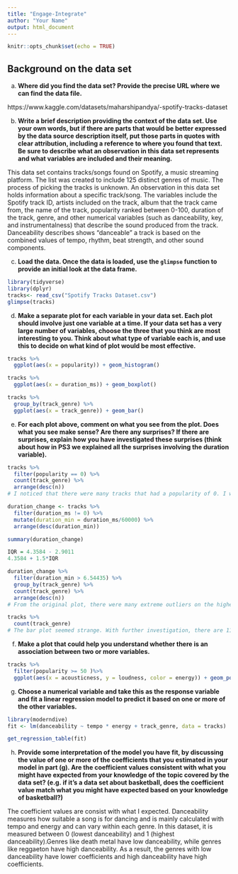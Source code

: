 ```yaml
---
title: "Engage-Integrate"
author: "Your Name"
output: html_document
---
```


```r
knitr::opts_chunk$set(echo = TRUE)
```

## Background on the data set

a) **Where did you find the data set?  Provide the precise URL where we can find the data file.**

https://www.kaggle.com/datasets/maharshipandya/-spotify-tracks-dataset

b) **Write a brief description providing the context of the data set.  Use your own words, but if there are parts that would be better expressed by the data source description itself, put those parts in quotes with clear attribution, including a reference to where you found that text.  Be sure to describe what an observation in this data set represents and what variables are included and their meaning.**

This data set contains tracks/songs found on Spotify, a music streaming platform. The list was created to include 125 distinct genres of music. The process of picking the tracks is unknown. An observation in this data set holds information about a specific track/song. The variables include the Spotify track ID, artists included on the track, album that the track came from, the name of the track, popularity ranked between 0-100, duration of the track, genre, and other numerical variables (such as danceability, key, and instrumentalness) that describe the sound produced from the track. Danceability describes shows "danceable" a track is based on the combined values of tempo, rhythm, beat strength, and other sound components. 

c) **Load the data.  Once the data is loaded, use the `glimpse` function to provide an initial look at the data frame.**

```r
library(tidyverse)
library(dplyr)
tracks<- read_csv("Spotify Tracks Dataset.csv")
glimpse(tracks)
```

d) **Make a separate plot for each variable in your data set. Each plot should involve just one variable at a time. If your data set has a very large number of variables, choose the three that you think are most interesting to you. Think about what type of variable each is, and use this to decide on what kind of plot would be most effective.**

```r
tracks %>% 
  ggplot(aes(x = popularity)) + geom_histogram()

```

```r
tracks %>% 
  ggplot(aes(x = duration_ms)) + geom_boxplot()
```

```r
tracks %>% 
  group_by(track_genre) %>% 
  ggplot(aes(x = track_genre)) + geom_bar()
```

e) **For each plot above, comment on what you see from the plot. Does what you see make sense? Are there any surprises? If there are surprises, explain how you have investigated these surprises (think about how in PS3 we explained all the surprises involving the duration variable).**
```r
tracks %>% 
  filter(popularity == 0) %>% 
  count(track_genre) %>% 
  arrange(desc(n))
# I noticed that there were many tracks that had a popularity of 0. I wanted to investigate the genres in this category to see if there was a correlation or pattern. Jazz, Iranian, and Romance were the genres with the highest number of tracks with a popularity of 0. 
```
```r
duration_change <- tracks %>%
  filter(duration_ms != 0) %>% 
  mutate(duration_min = duration_ms/60000) %>% 
  arrange(desc(duration_min))

summary(duration_change)

IQR = 4.3584 - 2.9011
4.3584 + 1.5*IQR

duration_change %>% 
  filter(duration_min > 6.54435) %>% 
  group_by(track_genre) %>% 
  count(track_genre) %>% 
  arrange(desc(n))
# From the original plot, there were many extreme outliers on the higher end that I wanted to investigate. I wanted to see if there was a correlation between the genre and the presented outliers. To do this, I calculated the range of the greater outliers and applied that to the data set. The most common genres found in this set are minimal-techno, detroit-techno, and chicago-house. I also converted the duration to minutes so it would be easier for me to understand. 
```

```r
tracks %>% 
  count(track_genre)
# The bar plot seemed strange. With further investigation, there are 114 genres and 1000 tracks for each genre. This explains the shape/distribution of the plot.
```

f) **Make a plot that could help you understand whether there is an association between two or more variables.**

```r
tracks %>% 
  filter(popularity >= 50 )%>% 
  ggplot(aes(x = acousticness, y = loudness, color = energy)) + geom_point(alpha = 0.1)
```


g) **Choose a numerical variable and take this as the response variable and fit a linear regression model to predict it based on one or more of the other variables.**

```r
library(moderndive)
fit <- lm(danceability ~ tempo * energy + track_genre, data = tracks)

get_regression_table(fit)

```

h) **Provide some interpretation of the model you have fit, by discussing the value of one or more of the coefficients that you estimated in your model in part (g).  Are the coefficient values consistent with what you might have expected from your knowledge of the topic covered by the data set? (e.g. if it's a data set about basketball, does the coefficient value match what you might have expected based on your knowledge of basketball?)**

The coefficient values are consist with what I expected. Danceability measures how suitable a song is for dancing and is mainly calculated with tempo and energy and can vary within each genre. In this dataset, it is measured between 0 (lowest danceability) and 1 (highest danceability).Genres like death metal have low danceability, while genres like reggaeton have high danceability. As a result, the genres with low danceability have lower coefficients and high danceability have high coefficients.
